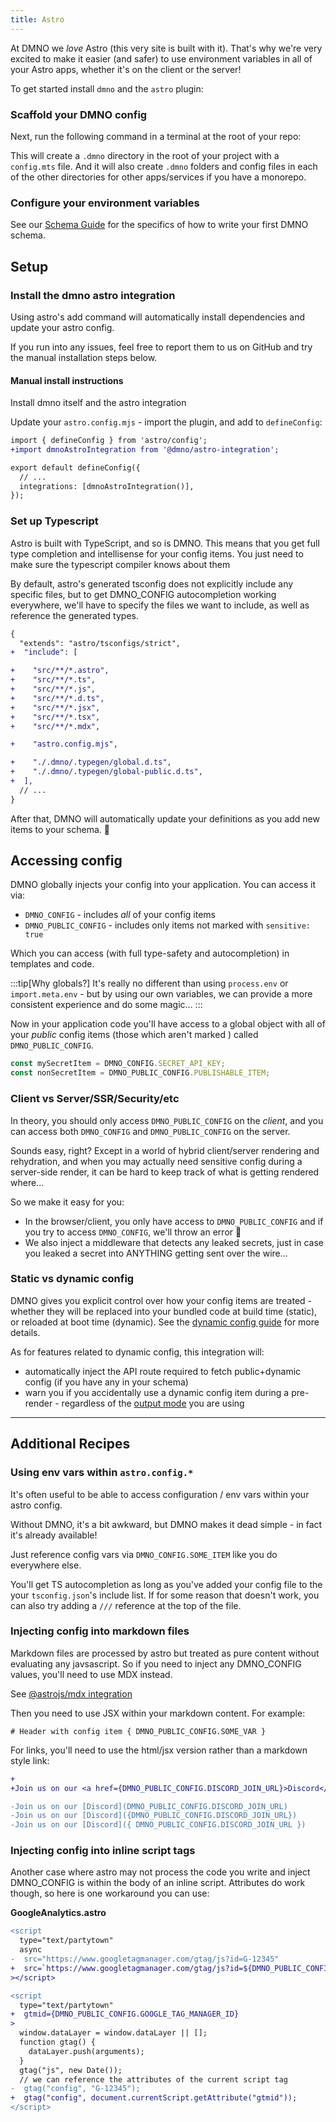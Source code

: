 ```yaml
--- 
title: Astro
---
```



At DMNO we _love_ Astro (this very site is built with it). That's why we're very excited to make it easier (and safer) to use environment variables in all of your Astro apps, whether it's on the client or the server!

To get started install `dmno` and the `astro` plugin: 

<TabbedCode packageName="@dmno/astro-integration dmno" />

### Scaffold your DMNO config

Next, run the following command in a terminal at the root of your repo:

<TabbedCode command="dmno init" />

This will create a `.dmno` directory in the root of your project with a `config.mts` file. And it will also create `.dmno` folders and config files in each of the other directories for other apps/services if you have a monorepo.

### Configure your environment variables

See our [Schema Guide](/docs/guides/schema) for the specifics of how to write your first DMNO schema.

## Setup

### Install the dmno astro integration

Using astro's add command will automatically install dependencies and update your astro config.

<TabbedCode command="astro add @dmno/astro-integration" />

If you run into any issues, feel free to <BugReportLink label='integrations/astro'>report them to us on GitHub</BugReportLink> and try the manual installation steps below.

#### Manual install instructions

Install dmno itself and the astro integration
<TabbedCode packageName="@dmno/astro-integration dmno" />

Update your `astro.config.mjs` - import the plugin, and add to `defineConfig`: 

```diff lang="js" title="astro.config.mjs" ins="dmnoAstroIntegration()"
import { defineConfig } from 'astro/config';
+import dmnoAstroIntegration from '@dmno/astro-integration';

export default defineConfig({
  // ...
  integrations: [dmnoAstroIntegration()],
});
```

### Set up Typescript

Astro is built with TypeScript, and so is DMNO. This means that you get full type completion and intellisense for your config items. You just need to make sure the typescript compiler knows about them

By default, astro's generated tsconfig does not explicitly include any specific files, but to get DMNO_CONFIG autocompletion working everywhere, we'll have to specify the files we want to include, as well as reference the generated types.


```diff lang="json" title="tsconfig.json" ins={"You only need to add the file types you are using:": 4} ins={"Add your astro config file (with the correct file extension)": 12} ins={"Add references to dmno's autogenerated types)": 14}
{
  "extends": "astro/tsconfigs/strict",
+  "include": [

+    "src/**/*.astro",
+    "src/**/*.ts",
+    "src/**/*.js",
+    "src/**/*.d.ts",
+    "src/**/*.jsx",
+    "src/**/*.tsx",
+    "src/**/*.mdx",

+    "astro.config.mjs", 

+    "./.dmno/.typegen/global.d.ts",
+    "./.dmno/.typegen/global-public.d.ts",
+  ],
  // ...
}
```

After that, DMNO will automatically update your definitions as you add new items to your schema. 🎉


## Accessing config

DMNO globally injects your config into your application. You can access it via:
- `DMNO_CONFIG` - includes _all_ of your config items
- `DMNO_PUBLIC_CONFIG` - includes only items not marked with `sensitive: true`

Which you can access (with full type-safety and autocompletion) in templates and code.

:::tip[Why globals?]
It's really no different than using `process.env` or `import.meta.env` - but by using our own variables, we can provide a more consistent experience and do some magic...
:::

Now in your application code you'll have access to a global object with all of your _public_ config items (those which aren't marked ) called `DMNO_PUBLIC_CONFIG`. 

```js
const mySecretItem = DMNO_CONFIG.SECRET_API_KEY;
const nonSecretItem = DMNO_PUBLIC_CONFIG.PUBLISHABLE_ITEM;
```

### Client vs Server/SSR/Security/etc 

In theory, you should only access `DMNO_PUBLIC_CONFIG` on the _client_, and you can access both `DMNO_CONFIG` and `DMNO_PUBLIC_CONFIG` on the server.

Sounds easy, right? Except in a world of hybrid client/server rendering and rehydration, and when you may actually need sensitive config during a server-side render, it can be hard to keep track of what is getting rendered where...

So we make it easy for you:

- In the browser/client, you only have access to `DMNO_PUBLIC_CONFIG` and if you try to access `DMNO_CONFIG`, we'll throw an error 🛑
- We also inject a middleware that detects any leaked secrets, just in case you leaked a secret into ANYTHING getting sent over the wire...


### Static vs dynamic config

DMNO gives you explicit control over how your config items are treated - whether they will be replaced into your bundled code at build time (static), or reloaded at boot time (dynamic). See the [dynamic config guide](/docs/guides/dynamic-config) for more details.

As for features related to dynamic config, this integration will:
- automatically inject the API route required to fetch public+dynamic config (if you have any in your schema)
- warn you if you accidentally use a dynamic config item during a pre-render - regardless of the [output mode](https://docs.astro.build/en/basics/rendering-modes/#server-output-modes) you are using

---

## Additional Recipes

### Using env vars within `astro.config.*`
It's often useful to be able to access configuration / env vars within your astro config.

Without DMNO, it's a bit awkward, but DMNO makes it dead simple - in fact it's already available!

Just reference config vars via `DMNO_CONFIG.SOME_ITEM` like you do everywhere else.

You'll get TS autocompletion as long as you've added your config file to the your `tsconfig.json`'s include list. If for some reason that doesn't work, you can also try adding a `///` reference at the top of the file.

### Injecting config into markdown files

Markdown files are processed by astro but treated as pure content without evaluating any javsascript. So if you need to inject any DMNO_CONFIG values, you'll need to use MDX instead.

See [@astrojs/mdx integration](https://docs.astro.build/en/guides/integrations-guide/mdx/)

Then you need to use JSX within your markdown content. For example:

```mdx
# Header with config item { DMNO_PUBLIC_CONFIG.SOME_VAR }
```

For links, you'll need to use the html/jsx version rather than a markdown style link:
```diff lang="mdx" ins={"🥳 Use HTML/JSX style links": 1} del={"🥵 Markdown style links dont work": 3}
+
+Join us on our <a href={DMNO_PUBLIC_CONFIG.DISCORD_JOIN_URL}>Discord</a>

-Join us on our [Discord](DMNO_PUBLIC_CONFIG.DISCORD_JOIN_URL)
-Join us on our [Discord]({DMNO_PUBLIC_CONFIG.DISCORD_JOIN_URL})
-Join us on our [Discord]({ DMNO_PUBLIC_CONFIG.DISCORD_JOIN_URL })


```


### Injecting config into inline script tags
Another case where astro may not process the code you write and inject DMNO_CONFIG is within the body of an inline script. Attributes do work though, so here is one workaround you can use:

**GoogleAnalytics.astro**
```diff lang="jsx"
<script
  type="text/partytown"
  async
-  src="https://www.googletagmanager.com/gtag/js?id=G-12345"
+  src=`https://www.googletagmanager.com/gtag/js?id=${DMNO_PUBLIC_CONFIG.GOOGLE_TAG_MANAGER_ID}`
></script>

<script
  type="text/partytown"
+  gtmid={DMNO_PUBLIC_CONFIG.GOOGLE_TAG_MANAGER_ID}
>
  window.dataLayer = window.dataLayer || [];
  function gtag() {
    dataLayer.push(arguments);
  }
  gtag("js", new Date());
  // we can reference the attributes of the current script tag
-  gtag("config", "G-12345");
+  gtag("config", document.currentScript.getAttribute("gtmid"));
</script>
```

